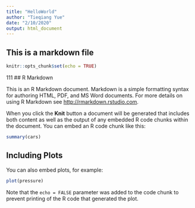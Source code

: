 ```yaml
---
title: "HelloWorld"
author: "Tieqiang Yue"
date: "2/10/2020"
output: html_document
---
```

## This is a markdown file
```r
knitr::opts_chunk$set(echo = TRUE)
```
111
## R Markdown

This is an R Markdown document. Markdown is a simple formatting syntax for authoring HTML, PDF, and MS Word documents. For more details on using R Markdown see <http://rmarkdown.rstudio.com>.

When you click the **Knit** button a document will be generated that includes both content as well as the output of any embedded R code chunks within the document. You can embed an R code chunk like this:

```r
summary(cars)
```

## Including Plots

You can also embed plots, for example:

```r
plot(pressure)
```

Note that the `echo = FALSE` parameter was added to the code chunk to prevent printing of the R code that generated the plot.
